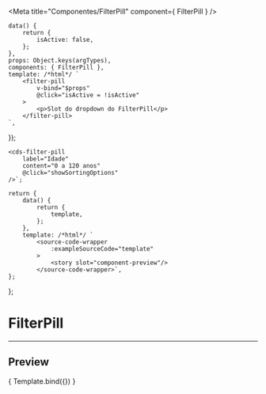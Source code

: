 
<Meta
	title="Componentes/FilterPill"
	component={ FilterPill }
/>

	data() {
		return {
			isActive: false,
		};
	},
	props: Object.keys(argTypes),
	components: { FilterPill },
	template: /*html*/ `
		<filter-pill
			v-bind="$props"
			@click="isActive = !isActive"
		>
			<p>Slot do dropdown do FilterPill</p>
		</filter-pill>
	`,
});

	<cds-filter-pill 
		label="Idade"
		content="0 a 120 anos"
		@click="showSortingOptions"
	/>`;

	return {
		data() {
			return {
				template,
			};
		},
		template: /*html*/ `
			<source-code-wrapper
				:exampleSourceCode="template"
			>
				<story slot="component-preview"/>
			</source-code-wrapper>`,
	};
};

# FilterPill

---

## Preview

<Canvas>
	<Story
		name="FilterPill"
		decorators={[docsDecorator]}
		args={{
			label: 'Idade',
			content: '0 a 120 anos',
		}}
	>
		{ Template.bind({}) }
	</Story>
</Canvas>

<ArgsTable story="FilterPill" />
